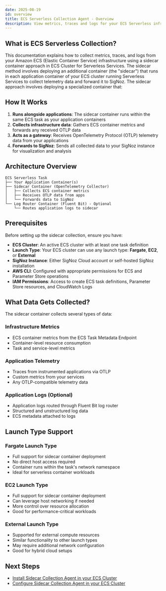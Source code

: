 ```yaml
---
date: 2025-08-19
id: overview
title: ECS Serverless Collection Agent - Overview
description: View metrics, traces and logs for your ECS Serverless infrastructure using sidecar containers
---
```


## What is ECS Serverless Collection?

This documentation explains how to collect metrics, traces, and logs from your Amazon ECS (Elastic Container Service) infrastructure using a sidecar container approach in ECS Cluster for Serverless Services. The sidecar method involves deploying an additional container (the "sidecar") that runs in each application container of your ECS cluster running Serverless Services to collect telemetry data and forward it to SigNoz.
The sidecar approach involves deploying a specialized container that:

## How It Works


1. **Runs alongside applications**: The sidecar container runs within the same ECS task as your application containers
2. **Collects infrastructure data**: Gathers ECS container metrics and forwards any received OTLP data
3. **Acts as a gateway**: Receives OpenTelemetry Protocol (OTLP) telemetry data from your applications
4. **Forwards to SigNoz**: Sends all collected data to your SigNoz instance for visualization and analysis

## Architecture Overview

```
ECS Serverless Task
├── Your Application Container(s)
├── Sidecar Container (OpenTelemetry Collector)
│   ├── Collects ECS container metrics
│   ├── Receives OTLP data from apps
│   └── Forwards data to SigNoz
└── Log Router Container (Fluent Bit) - Optional
    └── Routes application logs to sidecar
```

## Prerequisites

Before setting up the sidecar collection, ensure you have:

- **ECS Cluster**: An active ECS cluster with at least one task definition
- **Launch Type**: Your ECS cluster can use any launch type: **Fargate**, **EC2**, or **External**
- **SigNoz Instance**: Either SigNoz Cloud account or self-hosted SigNoz installation
- **AWS CLI**: Configured with appropriate permissions for ECS and Parameter Store operations
- **IAM Permissions**: Access to create ECS task definitions, Parameter Store resources, and CloudWatch Logs

## What Data Gets Collected?

The sidecar container collects several types of data:

### Infrastructure Metrics
- ECS container metrics from the ECS Task Metadata Endpoint
- Container-level resource consumption
- Task and service-level metrics

### Application Telemetry
- Traces from instrumented applications via OTLP
- Custom metrics from your services
- Any OTLP-compatible telemetry data

### Application Logs (Optional)
- Application logs routed through Fluent Bit log router
- Structured and unstructured log data
- ECS metadata attached to logs

## Launch Type Support

### Fargate Launch Type
- Full support for sidecar container deployment
- No direct host access required
- Container runs within the task's network namespace
- Ideal for serverless container workloads

### EC2 Launch Type
- Full support for sidecar container deployment
- Can leverage host networking if needed
- More control over resource allocation
- Good for performance-critical workloads

### External Launch Type
- Supported for external compute resources
- Similar functionality to other launch types
- May require additional network configuration
- Good for hybrid cloud setups

## Next Steps

- [Install Sidecar Collection Agent in your ECS Cluster](/docs/collection-agents/ecs/sidecar/install/)
- [Configure Sidecar Collection Agent in your ECS Cluster](/docs/collection-agents/ecs/sidecar/configure/)
